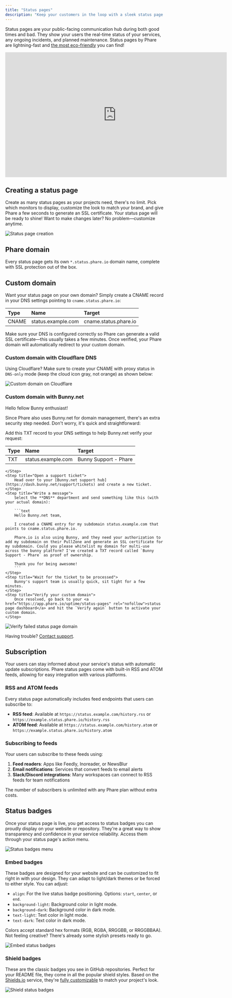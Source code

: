 ```yaml
---
title: "Status pages"
description: "Keep your customers in the loop with a sleek status page. Build trust with transparent communication on incidents and maintenance periods."
---
```


Status pages are your public-facing communication hub during both good times and bad. They show your users the real-time status of your services, any ongoing incidents, and planned maintenance. Status pages by Phare are lightning-fast and [the most eco-friendly](https://www.websitecarbon.com/website/status-phare-io/) you can find!

<Frame>
    <iframe
        width="704"
        height="396"
        frameborder="0"
        title="Create a status page"
        src="https://iframe.mediadelivery.net/embed/238508/dc0fe30e-efbe-4192-a05c-5a0e6c1d5802?autoplay=false&loop=true&muted=true&preload=true&responsive=true"
        loading="lazy"
        allow="accelerometer;gyroscope;autoplay;encrypted-media;picture-in-picture;fullscreen"
        allowfullscreen
    ></iframe>
</Frame>

## Creating a status page

Create as many status pages as your projects need, there's no limit. Pick which monitors to display, customize the look to match your brand, and give Phare a few seconds to generate an SSL certificate. Your status page will be ready to shine! Want to make changes later? No problem—customize anytime.

<Frame>
    <img
        src="/images/uptime/status-pages/status-pages-creation.webp"
        alt="Status page creation"
    />
</Frame>

## Phare domain

Every status page gets its own `*.status.phare.io` domain name, complete with SSL protection out of the box.

## Custom domain

Want your status page on your own domain? Simply create a CNAME record in your DNS settings pointing to `cname.status.phare.io`:

| Type  | Name               | Target                |
| :---- | :----------------- | :-------------------- |
| CNAME | status.example.com | cname.status.phare.io |

Make sure your DNS is configured correctly so Phare can generate a valid SSL certificate—this usually takes a few minutes. Once verified, your Phare domain will automatically redirect to your custom domain.

### Custom domain with Cloudflare DNS

Using Cloudflare? Make sure to create your CNAME with proxy status in `DNS-only` mode (keep the cloud icon gray, not orange) as shown below:

<Frame>
    <img
        src="/images/uptime/status-pages/custom-domain-cloudflare.webp"
        alt="Custom domain on Cloudflare"
    />
</Frame>

### Custom domain with Bunny.net

Hello fellow Bunny enthusiast!

Since Phare also uses Bunny.net for domain management, there's an extra security step needed. Don't worry, it's quick and straightforward:

<Steps>
    <Step title="Create a TXT record">
        Add this TXT record to your DNS settings to help Bunny.net verify your request:

| Type | Name               | Target                |
| :--- | :----------------- | :-------------------- |
| TXT  | status.example.com | Bunny Support - Phare |

    </Step>
    <Step title="Open a support ticket">
        Head over to your [Bunny.net support hub](https://dash.bunny.net/support/tickets) and create a new ticket.
    </Step>
    <Step title="Write a message">
        Select the **DNS** department and send something like this (with your actual domain):

        ```text
        Hello Bunny.net team,

        I created a CNAME entry for my subdomain status.example.com that points to cname.status.phare.io.

        Phare.io is also using Bunny, and they need your authorization to add my subdomain on their PullZone and generate an SSL certificate for my subdomain. Could you please whitelist my domain for multi-use across the bunny platform? I've created a TXT record called `Bunny Support - Phare` as proof of ownership.

        Thank you for being awesome!
        ```
    </Step>
    <Step title="Wait for the ticket to be processed">
        Bunny's support team is usually quick, sit tight for a few minutes.
    </Step>
    <Step title="Verify your custom domain">
        Once resolved, go back to your <a href="https://app.phare.io/uptime/status-pages" rel="nofollow">status page dashboard</a> and hit the `Verify again` button to activate your custom domain.
    </Step>

</Steps>

<Frame>
    <img
        src="/images/uptime/status-pages/verify-failed-status-page-domain.webp"
        alt="Verify failed status page domain"
    />
</Frame>

Having trouble? [Contact support](https://phare.io/contact).

## Subscription

Your users can stay informed about your service's status with automatic update subscriptions. Phare status pages come with built-in RSS and ATOM feeds, allowing for easy integration with various platforms.

### RSS and ATOM feeds

Every status page automatically includes feed endpoints that users can subscribe to:

- **RSS feed**: Available at `https://status.example.com/history.rss` or `https://example.status.phare.io/history.rss`
- **ATOM feed**: Available at `https://status.example.com/history.atom` or `https://example.status.phare.io/history.atom`

### Subscribing to feeds

Your users can subscribe to these feeds using:

1. **Feed readers**: Apps like Feedly, Inoreader, or NewsBlur
2. **Email notifications**: Services that convert feeds to email alerts
3. **Slack/Discord integrations**: Many workspaces can connect to RSS feeds for team notifications

The number of subscribers is unlimited with any Phare plan without extra costs.

## Status badges

Once your status page is live, you get access to status badges you can proudly display on your website or repository. They're a great way to show transparency and confidence in your service reliability. Access them through your status page's action menu.

<Frame>
    <img
        src="/images/uptime/status-pages/status-badges-menu.webp"
        alt="Status badges menu"
    />
</Frame>

### Embed badges

These badges are designed for your website and can be customized to fit right in with your design. They can adapt to light/dark themes or be forced to either style. You can adjust:

- `align`: For the live status badge positioning. Options: `start`, `center`, or `end`.
- `background-light`: Background color in light mode.
- `background-dark`: Background color in dark mode.
- `text-light`: Text color in light mode.
- `text-dark`: Text color in dark mode.

Colors accept standard hex formats (RGB, RGBA, RRGGBB, or RRGGBBAA). Not feeling creative? There's already some stylish presets ready to go.

<Frame>
    <img
        src="/images/uptime/status-pages/embed-status-badge.webp"
        alt="Embed status badges"
    />
</Frame>

### Shield badges

These are the classic badges you see in GitHub repositories. Perfect for your README file, they come in all the popular shield styles. Based on the [Shields.io](https://shields.io) service, they're [fully customizable](https://shields.io/badges/endpoint-badge) to match your project's look.

<Frame>
    <img
        src="/images/uptime/status-pages/shield-status-badge.webp"
        alt="Shield status badges"
    />
</Frame>
